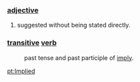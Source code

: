 ===[[adjective]]===
#suggested without being stated directly.

===[[transitive]] [[verb]]===
:past tense and past participle of [[imply]].

[[pt:Implied]]